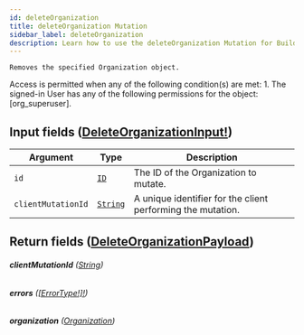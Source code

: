 ```yaml
---
id: deleteOrganization
title: deleteOrganization Mutation
sidebar_label: deleteOrganization
description: Learn how to use the deleteOrganization Mutation for Builder's API.
---
```


    Removes the specified Organization object.

Access is permitted when any of the following condition(s) are met: 1. The signed-in User has any of the following permissions for the object: [org_superuser].

## Input fields ([DeleteOrganizationInput!](/docs/composer/builder/api/schema/input_object/DeleteOrganizationInput.mdx))

| Argument           | Type                                     | Description                                                 |
| ------------------ | ---------------------------------------- | ----------------------------------------------------------- |
| `id`               | [`ID`](/docs/composer/builder/api/schema/scalar/ID.mdx)         | The ID of the Organization to mutate.                       |
| `clientMutationId` | [`String`](/docs/composer/builder/api/schema/scalar/String.mdx) | A unique identifier for the client performing the mutation. |

## Return fields ([DeleteOrganizationPayload](/docs/composer/builder/api/schema/object/DeleteOrganizationPayload.mdx))

###### <b>clientMutationId</b> ([String](/docs/composer/builder/api/schema/scalar/String.mdx))

###### <b>errors</b> ([[ErrorType!]!](/docs/composer/builder/api/schema/object/ErrorType.mdx))

###### <b>organization</b> ([Organization](/docs/composer/builder/api/schema/object/Organization.mdx))
